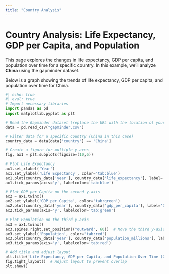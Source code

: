 ```yaml
---
title: "Country Analysis"
---
```


# Country Analysis: Life Expectancy, GDP per Capita, and Population

This page explores the changes in life expectancy, GDP per capita, and population over time for a specific country. In this example, we'll analyze **China** using the gapminder dataset.

Below is a graph showing the trends of life expectancy, GDP per capita, and population over time for China.

```python
#| echo: true
#| eval: true
# Import necessary libraries
import pandas as pd
import matplotlib.pyplot as plt

# Read the Gapminder dataset (replace the URL with the location of your dataset if needed)
data = pd.read_csv("gapminder.csv")

# Filter data for a specific country (China in this case)
country_data = data[data['country'] == 'China']

# Create a figure for multiple y-axes
fig, ax1 = plt.subplots(figsize=(10,6))

# Plot Life Expectancy
ax1.set_xlabel('Year')
ax1.set_ylabel('Life Expectancy', color='tab:blue')
ax1.plot(country_data['year'], country_data['life_expectancy'], label='Life Expectancy', color='tab:blue')
ax1.tick_params(axis='y', labelcolor='tab:blue')

# Plot GDP per Capita on the second y-axis
ax2 = ax1.twinx()
ax2.set_ylabel('GDP per Capita', color='tab:green')
ax2.plot(country_data['year'], country_data['gdp_per_capita'], label='GDP per Capita', color='tab:green')
ax2.tick_params(axis='y', labelcolor='tab:green')

# Plot Population on the third y-axis
ax3 = ax1.twinx()
ax3.spines.right.set_position(("outward", 60))  # Move the third y-axis outward
ax3.set_ylabel('Population', color='tab:red')
ax3.plot(country_data['year'], country_data['population_millions'], label='Population', color='tab:red')
ax3.tick_params(axis='y', labelcolor='tab:red')

# Add title and adjust layout
plt.title('Life Expectancy, GDP per Capita, and Population Over Time (China)')
fig.tight_layout()  # Adjust layout to prevent overlap
plt.show()
```
